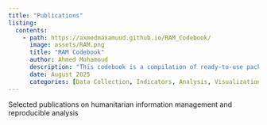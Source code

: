 ```yaml
---
title: "Publications"
listing:
  contents: 
    - path: https://axmedmaxamuud.github.io/RAM_Codebook/
      image: assets/RAM.png
      title: "RAM Codebook"
      author: Ahmed Mohamoud
      description: "This codebook is a compilation of ready-to-use packages and scripts designed to support a range of tasks, including the development and testing of data collection tools, data cleaning and processing, calculation of corporate indicators, and data analysis. It also includes WFP-branded visualizations and tools to effectively communicate results through reports and dashboards."
      date: August 2025
      categories: [Data Collection, Indicators, Analysis, Visualizations, Reporting]
---
```


Selected publications on humanitarian information management and reproducible analysis

